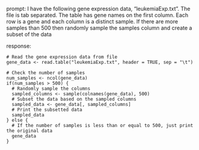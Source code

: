 prompt:
I have the following gene expression data, "leukemiaExp.txt". The file is tab separated. The table has gene names on the first column. Each row is a gene and each column is a distinct sample.  If there are more samples than 500 then randomly sample the samples column and create a subset of the data

response:
```
# Read the gene expression data from file
gene_data <- read.table("leukemiaExp.txt", header = TRUE, sep = "\t")

# Check the number of samples
num_samples <- ncol(gene_data)
if(num_samples > 500) {
  # Randomly sample the columns
  sampled_columns <- sample(colnames(gene_data), 500)
  # Subset the data based on the sampled columns
  sampled_data <- gene_data[, sampled_columns]
  # Print the subsetted data
  sampled_data
} else {
  # If the number of samples is less than or equal to 500, just print the original data
  gene_data
}
```

